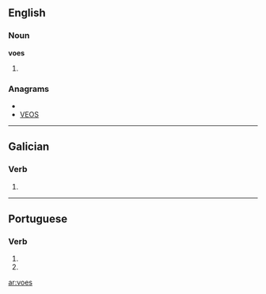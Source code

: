 ==English==

===Noun===
'''voes'''

# {{plural of|[[voe]]}}

===Anagrams===
* {{alphagram|eosv}}
* [[VEOS#English|VEOS]]

----

==Galician==

===Verb===
{{gl-verb-form}}

# {{conjugation of|[[voar#Galician|voar]]||2|s|pres|sub}}

----

==Portuguese==

===Verb===
{{pt-verb form}}

# {{pt-verb form of|[[voar]]|ar|subjunctive|present|singular|second}}
# {{pt-verb form of|[[voar]]|ar|imperative|negative|singular|second}}

[[ar:voes]]